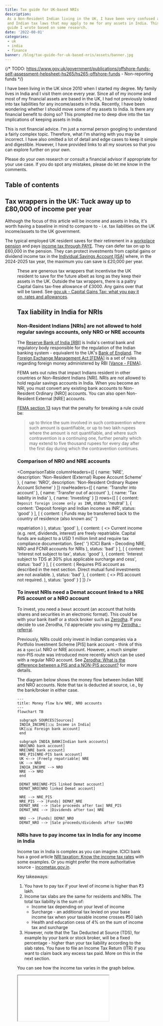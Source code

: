 ```yaml
---
title: Tax guide for UK-based NRIs
description:
 As a Non-Resident Indian living in the UK, I have been very confused about the UK
 and Indian tax laws that may apply to me for any assets in India. This is a
 guide I wrote based on some research.
date: '2022-08-01'
categories:
 - uk
 - india
 - finance
banner: /blog/tax-guide-for-uk-based-nris/assets/banner.jpg
---
```



{/* TODO: https://www.gov.uk/government/publications/offshore-funds-self-assessment-helpsheet-hs265/hs265-offshore-funds - Non-reporting funds */}

I have been living in the UK since 2010 when I started my degree. My family lives in India and I visit them once every
year. Since all of my income and most of my financial assets are based in the
UK, I had not previously looked into tax liabilities for any income/assets in
India. Recently, I have been wondering whether I should move some of my assets
to India. Is there any financial benefit to doing so? This prompted me to deep dive into the tax implications of keeping assets in India.

<Alert severity="warning">
 This is not financial advice. I'm just a normal person googling to understand a fairly complex topic. Therefore, what I'm sharing with you may be incorrect. I have also omitted a lot of detail and edge cases to keep it simple and digestible. However, I have provided links to all my sources so that you can explore further on your own.

Please do your own research or consult a financial advisor if appropriate for
your use case. If you do spot any mistakes, please do let me know in the
comments.

</Alert>

## Table of contents

## Tax wrappers in the UK: Tuck away up to £80,000 of income per year

Although the focus of this article will be income and assets in India, it's
worth having a baseline in mind to compare to - i.e. tax liabilities on the UK
income/assets to the UK government.

The typical employed UK resident saves for their retirement in a
[workplace pension](https://www.gov.uk/workplace-pensions) and pays
[income tax through PAYE](https://www.gov.uk/income-tax/how-you-pay-income-tax).
They can defer tax on up to £60,000 in the pension. They can protect investments
from capital gains or dividend income tax in the
[Individual Savings Account [ISA]](https://www.gov.uk/individual-savings-accounts)
where, in the 2024-2025 tax year, the maximum you can save is £20,000 per year.

<Figure
 src="/blog/tax-guide-for-uk-based-nris/assets/pension-isa.svg"
 size="m"
 caption="ISA vs. pension allowance"
 reference="Skipton building society"
 referenceHref="https://www.skipton.co.uk/life-and-money/pension-or-isa"
/>

These are generous tax wrappers that incentivise the UK resident to save for the
future albeit as long as they keep their assets in the UK. Outside the tax
wrappers, there is a paltry Capital Gains tax-free allowance of £3000. Any gains
over that will be taxed. See
[gov.uk - Capital Gains Tax: what you pay it on, rates and allowances](https://www.gov.uk/capital-gains-tax/rates).

## Tax liability in India for NRIs

### Non-Resident Indians [NRIs] are not allowed to hold regular savings accounts, only NRO or NRE accounts

The [Reserve Bank of India [RBI]](https://www.rbi.org.in/home.aspx) is India's
central bank and regulatory body responsible for the regulation of the Indian
banking system - equivalent to the UK's
[Bank of England](https://www.bankofengland.co.uk/). The
[Foreign Exchange Management Act [FEMA]](https://www.indiacode.nic.in/handle/123456789/1988?view_type=browse)
is a set of rules regarding foreign money administered by RBI
[[Vance - FEMA](https://www.vance.tech/blog/understanding-fema-complete-guide-to-indias-foreign-exchange-management)].

FEMA sets out rules that impact Indians resident in other countries or
Non-Resident Indians [NRI]. NRIs are not allowed to hold regular savings
accounts in India. When you become an NRI, you must convert any existing bank
accounts to Non-Resident Ordinary [NRO] accounts. You can also open Non-Resident
External [NRE] accounts.

[FEMA section 13](https://www.indiacode.nic.in/show-data?abv=CEN&statehandle=123456789/1362&actid=AC_CEN_2_45_00004_199942_1517807323986&sectionId=4531&sectionno=13&orderno=13&orgactid=AC_CEN_2_45_00004_199942_1517807323986)
says that the penalty for breaking a rule could be:

> up to thrice the sum involved in such contravention where such amount is
> quantifiable, or up to two lakh rupees where the amount is not quantifiable,
> and where such contravention is a continuing one, further penalty which may
> extend to five thousand rupees for every day after the first day during which
> the contravention continues.

### Comparison of NRO and NRE accounts

<ComparisonTable
 columnHeaders={[
 {
   name: 'NRE',
   description: 'Non-Resident (External) Rupee Account Scheme'
 },
 {
   name: 'NRO',
   description: 'Non-Resident Ordinary Rupee Account Scheme'
 }
 ]}
 rowHeaders={[
 {
   name: 'Transfer into account'
 },
 {
   name: 'Transfer out of account'
 },
 {
   name: 'Tax liability in India'
 },
 {
   name: 'Investing'
 }
 ]}
 rows={[
 [
 {
    content: `Deposit foreign income only as INR`,
    status: 'neutral'
 },
 {
    content: 'Deposit foreign and Indian income as INR',
    status: 'good'
 }
 ],
 [
 {
    content: (
 <Typography variant="inherit">
 Funds may be transferred back to the country of residence (also known as{' '}
 <Link href="https://dictionary.cambridge.org/dictionary/english/repatriation">
 repatriation
 </Link>
 )
 </Typography>
 ),
    status: 'good'
 },
 {
    content: (
 <>
 <Typography variant="inherit" gutterBottom>
 Current income (e.g. rent, dividends, interest) are freely repatriable.
 Capital funds are subject to a USD 1 million limit and require tax compliance
 documentation.
 </Typography>
 <Typography variant="inherit">
 See{' '}
 <Link href="https://www.icicibank.com/nri-banking/nriedge/nri-articles/decoding-nre-nro-and-fcnr-accounts-for-non-resident-indians">
 ICICI Bank - Decoding NRE, NRO and FCNR accounts for NRIs
 </Link>
 </Typography>
 </>
 ),
    status: 'bad'
 }
 ],
 [
 {
    content: 'Interest not subject to tax',
    status: 'good'
 },
 {
    content:
     'Interest subject to TDS at 30% plus applicable surcharge and cess',
    status: 'bad'
 }
 ],
 [
 {
    content: (
 <Typography variant="inherit">
 Requires PIS account as described in the next section. Direct mutual fund
 investments are not available.
 </Typography>
 ),
    status: 'bad'
 },
 {
    content: (
 <>
 <Typography variant="inherit" gutterBottom>
 PIS account not required.
 </Typography>
 </>
 ),
    status: 'good'
 }
 ]
 ]}
/>

### To invest NRIs need a Demat account linked to a NRE PIS account or a NRO account

To invest, you need a `Demat` account (an account that holds shares and
securities in an electronic format). This could be with your bank itself or a
stock broker such as [Zerodha](https://zerodha.com). If you decide to use
Zerodha, I'd appreciate you using my
[Zerodha - referral](https://zerodha.com/?c=DXK651&s=CONSOLE).

Previously, NRIs could only invest in Indian companies via a Portfolio
Investment Scheme [PIS] bank account - think of this as a `special` NRO or NRE
account. However, a much simpler non-PIS route was introduced more recently
which can be used with a regular NRO account. See
[Zerodha: What is the difference between a PIS and a NON-PIS account?](https://support.zerodha.com/category/account-opening/nri-account-opening/pis-non-pis/articles/difference-between-pis-and-non-pis)
for more details.

The diagram below shows the money flow between Indian NRE and NRO accounts. Note
that tax is deducted at source, i.e., by the bank/broker in either case.

```mermaid
---
title: Money flow b/w NRE, NRO accounts
---
flowchart TB

 subgraph SOURCES[Sources]
 INDIA_INCOME[🇮🇳 Income in India]
 UK[🇬🇧 Foreign bank account]
 end

 subgraph INDIA_BANK[Indian bank accounts]
 NRO[NRO bank account]
 NRE[NRE bank account]
 NRE_PIS[NRE-PIS bank account]
 UK <--> |Freely repatriable| NRE
 UK --> NRO
 INDIA_INCOME --> NRO
 NRE --> NRO
 end

 DEMAT_NRE[NRE-PIS linked Demat account]
 DEMAT_NRO[NRO linked Demat account]

 NRE --> NRE_PIS
 NRE_PIS --> |Funds| DEMAT_NRE
 DEMAT_NRE --> |Sale proceeds after tax| NRE_PIS
 DEMAT_NRE --> |Dividends after tax| NRE

 NRO --> |Funds| DEMAT_NRO
 DEMAT_NRO --> |Sale proceeds/dividends after tax|NRO
```

### NRIs have to pay income tax in India for any income in India

Income tax in India is complex as you can imagine. ICICI bank has a good
article
[NRI taxation: Know the income tax rates](https://www.icicibank.com/nri-banking/nriedge/nri-articles/nri-taxation-know-the-income-tax-rates)
with some examples. Or you might prefer the more authoritative source -
[incometax.gov.in](https://www.incometax.gov.in/iec/foportal/help/individual/return-applicable-0).

Key takeaways:

1. You have to pay tax if your level of income is higher than ₹3 lakh.
2. Income tax slabs are the same for residents and NRIs. The total tax liability
 is the sum of:
   - Income tax depending on your level of income
   - Surcharge - an additional tax levied on your base income tax when your
 taxable income crosses ₹50 lakh
   - Health and education cess of 4% on the sum of income tax and surcharge
3. However, note that the Tax Deducted at Source (TDS), for example by your bank
 or stock broker, will be a fixed percentage - higher than your tax liability
 according to the slab rates. You have to file an Income Tax Return (ITR) if
 you want to claim back any excess tax paid. More on this in the next section.

You can see how the income tax varies in the graph below.

<Iframe src="//plotly.com/~bluprince13/46.embed" />

### NRIs may have to submit Income Tax Returns (ITR) in India

If your total annual income in India exceeds ₹3 lakh, then you're mandated to
file an Income Tax Return (ITR). Fortunately, if your income only consists of
investment income (e.g. dividends/interest) or long-term capital gains where
you've already paid TDS based on the special tax provisions for NRIs,
then you don't have to file ITR. For more details, see
[ICICI - When is it mandatory for an NRI to file an ITR in India?](https://www.icicibank.com/nri-banking/nriedge/nri-articles/does-an-nri-need-to-file-itr-in-india).

However, you can file an ITR and opt out of the special tax provisions and pay
taxes according to the slab rate. This might be beneficial if you'd pay less tax
that way. For example, you'd pay no tax at all if the investment income is less
than ₹3 lakh. For more details see
[ICICI - Understanding Special Tax Provisions for NRIs](https://www.icicibank.com/nri-banking/nriedge/nri-articles/special-provisions).

You can also claim reduced tax based on the
[Double Taxation Avoidance Agreement [DTAA] b/w UK and India](https://www.gov.uk/hmrc-internal-manuals/double-taxation-relief/dt9550pp).
I would not recommend reading the
[full treaty](https://www.gov.uk/government/publications/india-tax-treaties/2020-uk-india-synthesised-text-of-the-multilateral-instrument-and-the-1993-double-taxation-convention-in-force).
However, you can look at the
[India: Treaty summary](https://www.gov.uk/hmrc-internal-manuals/double-taxation-relief/dt9552)
and
[India: Notes](https://www.gov.uk/hmrc-internal-manuals/double-taxation-relief/dt9553).

In the below table, we compare the tax rates for:

1. TDS
   - [Cleartax - Section 195 of Income Tax Act - TDS Applicability for NRI](https://cleartax.in/s/section-195)
   - [ICICI - New TDS guidelines](https://www.icicibank.com/nri-banking/new-tds-guidelines)
   - [Zerodha - How does Zerodha deduct TDS for NRI NON-PIS accounts?](https://support.zerodha.com/category/account-opening/nri-account-opening/oq-nri/articles/tds-calculation-non-pis)
2. India-UK DTAA
   - [India: Treaty summary](https://www.gov.uk/hmrc-internal-manuals/double-taxation-relief/dt9552)

<ComparisonTable
 columnHeaders={[
 {
   name: 'TDS',
   description: 'Tax Deducted at Source'
 },
 {
   name: 'India-UK DTAA',
   description:
    'You could apply for reduced TDS or claim a tax refund per DTAA if you choose to'
 }
 ]}
 rowHeaders={[
 {
   name: 'Investment income (dividends)'
 },
 {
   name: 'Interest in NRO'
 },
 {
   name: 'Long Term Capital Gain'
 },
 {
   name: 'Short-Term Captial Gain'
 }
 ]}
 rows={[
 [
 {
    content: '20% + surcharge + cess',
    status: 'bad'
 },
 {
    content: '10%',
    status: 'good'
 }
 ],
 [
 {
    content: '30% + surcharge + cess',
    status: 'bad'
 },
 {
    content: '15%',
    status: 'good'
 }
 ],
 [
 {
    content: '10% + surcharge + cess',
    status: 'neutral'
 },
 {
    content: 'NA'
 }
 ],
 [
 {
    content: '15% + surcharge + cess',
    status: 'neutral'
 },
 {
    content: 'NA'
 }
 ]
 ]}
/>

July 31st is the last date for filing income tax returns in India for NRIs. Have
a look at
[Cleartax's instructions for filing ITR on the Income Tax Portal](https://cleartax.in/s/how-to-efile-itr)
or use a product like Cleartax to make it easier.

## Tax liability in UK for foreign income

### Non-domiciled UK residents get special treatment for taxation in the UK (for now)

<Alert severity="info">
 In the March 2024 Budget, it was announced that the non-dom tax regime will be
 phased out [[BBC - What does non-dom mean and how are the rules
 changing?](https://www.bbc.co.uk/news/business-32216346)]. From April 2025,
 people who move to the UK will not have to pay tax on money they earn overseas
 for the first four years. After that period, if they continue to live in the
 UK, they will pay the same tax as everyone else.
</Alert>

Your domicile (pronounced dom-uh-sahyl), in essence, is your permanent home. You
can work out your domicile using the handy flowcharts in
[gov.uk - Guidance note for residence, domicile and the remittance basis](https://www.gov.uk/government/publications/residence-domicile-and-remittance-basis-rules-uk-tax-liability/guidance-note-for-residence-domicile-and-the-remittance-basis-rdr1#working-out-your-domicile).
Even if you're not domiciled in the UK, you may still be treated as domiciled in
the UK for tax purposes, aka
[`deemed domicile`](https://www.gov.uk/government/publications/residence-domicile-and-remittance-basis-rules-uk-tax-liability/guidance-note-for-residence-domicile-and-the-remittance-basis-rdr1#deemed-domicile).

If you're non-domiciled, you do not pay UK tax on your foreign income or gains
if both the following apply:

- they are less than £2,000 in the tax year
- you do not bring them into the UK, for example by transferring them to a UK
 bank account

Otherwise, you would have to report it in the
[UK's Self Assessment tax return](https://www.gov.uk/self-assessment-tax-returns) -
unless you claim the remittance basis which is complicated. See
[gov.uk - Tax on foreign income - 'Non-domiciled' residents](https://www.gov.uk/tax-foreign-income/non-domiciled-residents#if-your-income-is-2000-or-more)
for more details.

### UK resident's foreign income is taxable in the UK

Assuming you don't qualify for any special treatment as `non-domiciled`, your
foreign income is taxable in the UK. According to
[gov.uk - Tax on foreign income - Reporting your foreign income](https://www.gov.uk/tax-foreign-income/paying-tax),
you do not need to file a tax return if:

- your only foreign income is dividends
- your total dividends - including UK dividends - are less than the
  [£500 dividend allowance](https://www.gov.uk/tax-on-dividends)

<Figure
 src="/blog/tax-guide-for-uk-based-nris/assets/self-assessment.jpg"
 size="m"
 referenceHref="https://www.gov.uk/government/news/self-assessment-customers-can-help-themselves-by-filing-their-tax-return-early"
/>

Otherwise, you will need to
[report your foreign income](https://www.gov.uk/tax-foreign-income/paying-tax)
by registering for self-assessment. To be clear, this means you have to declare
interest on your NRE and NRO accounts as well. The good news is that you can get
tax relief on any tax you've already paid in India.

If you do not report it, you may have to
[pay the undeclared tax and a penalty worth up to double the tax you owe](https://www.gov.uk/undeclared-income),
and could even face prosecution. If you have not previously declared your foreign
income, there is a
[Worldwide Disclosure Facility](https://www.gov.uk/guidance/offshore-disclosure-facilities)
where you can correct this.

## Transferring money b/w India and the UK

### Transfer from UK to India is cheap and easy

There is no tax liability either in the UK or India for sending money from the
UK to India. I usually choose to send money to my NRE bank account so that I can
avoid taxes on any interest earned as well.

However, take care when you choose the bank/company to do the transfer. Some
banks promise low fees, but unscrupulously give you a bad exchange rate,
i.e. worse than the [Google rate](https://g.co/finance/GBP-INR) aka the
mid-market rate.

<Figure
 src="/blog/tax-guide-for-uk-based-nris/assets/wise.png"
 size="s"
 caption="Wise transfer on iPhone"
/>

I have always used [Wise](https://wise.com) which has a nice UI and they only
take a very small cut (£5.69 fee for £1000 at the time of writing). I have never
had any problems with Wise and will probably trust them with any future
transfers for the foreseeable future. I'd appreciate it if you use my
[Wise - referral](https://wise.com/invite/ihpc/vipina2) link to sign up.

A newcomer on the block that I heard about recently is
[Vance](https://www.vance.tech/uk) (£3 fee for £1000 at the time of writing).
I'd appreciate it if you use my
[Vance - referral with referral code M0UCHI](https://vance.onelink.me/DYot/0fwxcjs1)
link to sign up.

### Transfer from India to the UK is more expensive and difficult

#### Transfer abroad from your NRE account via your bank

Your bank will have a facility for repatriation of funds and this is the only
way for you to transfer money abroad from a NRE account. For example, you cannot
use Wise to transfer abroad from NRE accounts as per
[Wise - Guide to INR transfers](https://wise.com/help/articles/2932151/guide-to-inr-transfers).
This means that your bank may charge fees or provide a bad exchange rate. All
you can do is find a bank that offers the best rates.

#### Transfer abroad from your NRO account involves more process

NRO accounts involve more processes, but it is still possible to transfer money
abroad. Current income (e.g. rent, dividends, interest) are freely repatriable.
Capital funds are subject to a USD 1 million limit and require tax compliance
documentation. See
[ICICI Bank - Decoding NRE, NRO and FCNR accounts for NRIs](https://www.icicibank.com/nri-banking/nriedge/nri-articles/decoding-nre-nro-and-fcnr-accounts-for-non-resident-indians)
for more info.

#### Residents may need to pay 20% TCS on outward remittance but can claim it back in ITR

<Figure
 src="/blog/tax-guide-for-uk-based-nris/assets/gift.jpg"
 size="s"
 referenceHref="https://www.pexels.com/photo/brown-cinnamon-793522/"
/>

Your family who are Indian residents may want to gift you money. In this case,
they can transfer it to your UK bank account via Wise. There is no
gift/inheritance tax liable to the UK in this case as per
[gov.uk - How Inheritance Tax works: thresholds, rules and allowances](https://www.gov.uk/inheritance-tax/when-someone-living-outside-the-uk-dies).

However, they may need to pay Tax Collected at Source (TCS) to the Indian
government:

> If you've sent over 700,000 INR in a financial year, we'll charge a 20% fee on
> the amount over the limit as Tax Collected at Source (TCS) for all purpose
> codes except medical and education expenses -
> [Wise - Guide to INR transfers](https://wise.com/help/articles/2932151/guide-to-inr-transfers)

TCS is not an additional tax that increases your tax liability for a financial
year. The sender can claim a credit for the TCS amount while filing the income
tax return and get a refund if they have paid more tax than their tax liability
for the financial year (similarly to TDS). TCS was introduced to combat tax
evasion, i.e., to ensure that tax has been paid on any money being sent abroad
[[cleartax - Tax Collected at Source (TCS) – Rates, Payment, and Exemption](https://cleartax.in/s/tax-collected-source)].

## Conclusion

For most people, investing in a UK ISA/Pension means no CGT and no tax filing
requirements. Transferring assets to India would require paying taxes on
interest/gains in both India and the UK, as well as taking on the tax filing
burden in both countries. Furthermore, if at any point, you wanted to transfer
money out of India, that is also cumbersome. In my experience, Indian banks and
brokers are also much more difficult to deal with than their UK counterparts. As
far as I'm aware, there's no particular benefit to investing from within India
to counterweigh all of the negatives, unless you are keen to invest in shares of
specific Indian companies.

If you don't already have assets in India, it feels like a no-brainer to keep
them in the UK - at least as long as you are a UK resident. You could send just
enough money to India to cover holiday expenses or family commitments there.

However, if you already have assets in India or are gifted/inherit assets in
India, you'd then need to assess whether it's worth transferring them to the UK
or keeping it in India. This is not something I have covered in my article, but
if any of you have done such an assessment, I'd love to hear about your
experience.

This was an extremely challenging topic to write about. I would appreciate your
feedback and any corrections in the comments section below. Please also share your experience or investigations of this topic.
